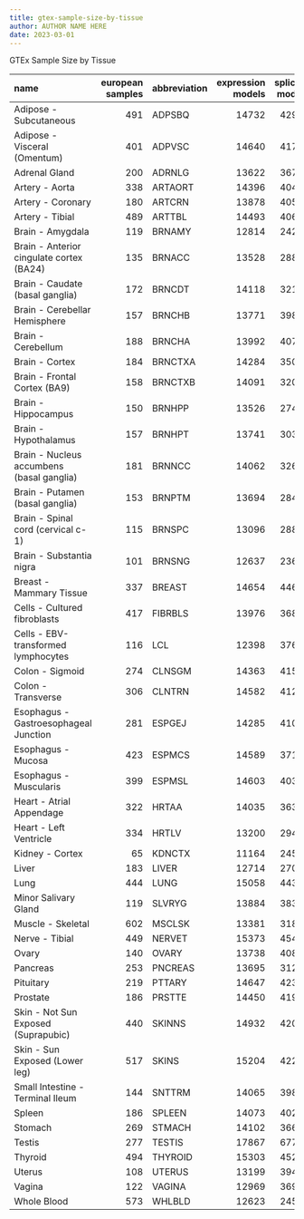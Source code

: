 ```yaml
---
title: gtex-sample-size-by-tissue
author: AUTHOR NAME HERE
date: 2023-03-01
---
```

GTEx Sample Size by Tissue

| name                                      | european samples | abbreviation | expression models | splicing models |
|:------------------------------------------|-----------------:|:-------------|------------------:|----------------:|
| Adipose - Subcutaneous                    |              491 | ADPSBQ       |             14732 |           42912 |
| Adipose - Visceral (Omentum)              |              401 | ADPVSC       |             14640 |           41720 |
| Adrenal Gland                             |              200 | ADRNLG       |             13622 |           36754 |
| Artery - Aorta                            |              338 | ARTAORT      |             14396 |           40474 |
| Artery - Coronary                         |              180 | ARTCRN       |             13878 |           40579 |
| Artery - Tibial                           |              489 | ARTTBL       |             14493 |           40690 |
| Brain - Amygdala                          |              119 | BRNAMY       |             12814 |           24236 |
| Brain - Anterior cingulate cortex (BA24)  |              135 | BRNACC       |             13528 |           28806 |
| Brain - Caudate (basal ganglia)           |              172 | BRNCDT       |             14118 |           32127 |
| Brain - Cerebellar Hemisphere             |              157 | BRNCHB       |             13771 |           39862 |
| Brain - Cerebellum                        |              188 | BRNCHA       |             13992 |           40747 |
| Brain - Cortex                            |              184 | BRNCTXA      |             14284 |           35086 |
| Brain - Frontal Cortex (BA9)              |              158 | BRNCTXB      |             14091 |           32031 |
| Brain - Hippocampus                       |              150 | BRNHPP       |             13526 |           27437 |
| Brain - Hypothalamus                      |              157 | BRNHPT       |             13741 |           30326 |
| Brain - Nucleus accumbens (basal ganglia) |              181 | BRNNCC       |             14062 |           32670 |
| Brain - Putamen (basal ganglia)           |              153 | BRNPTM       |             13694 |           28461 |
| Brain - Spinal cord (cervical c-1)        |              115 | BRNSPC       |             13096 |           28883 |
| Brain - Substantia nigra                  |              101 | BRNSNG       |             12637 |           23677 |
| Breast - Mammary Tissue                   |              337 | BREAST       |             14654 |           44613 |
| Cells - Cultured fibroblasts              |              417 | FIBRBLS      |             13976 |           36809 |
| Cells - EBV-transformed lymphocytes       |              116 | LCL          |             12398 |           37627 |
| Colon - Sigmoid                           |              274 | CLNSGM       |             14363 |           41581 |
| Colon - Transverse                        |              306 | CLNTRN       |             14582 |           41215 |
| Esophagus - Gastroesophageal Junction     |              281 | ESPGEJ       |             14285 |           41004 |
| Esophagus - Mucosa                        |              423 | ESPMCS       |             14589 |           37186 |
| Esophagus - Muscularis                    |              399 | ESPMSL       |             14603 |           40376 |
| Heart - Atrial Appendage                  |              322 | HRTAA        |             14035 |           36322 |
| Heart - Left Ventricle                    |              334 | HRTLV        |             13200 |           29470 |
| Kidney - Cortex                           |               65 | KDNCTX       |             11164 |           24571 |
| Liver                                     |              183 | LIVER        |             12714 |           27011 |
| Lung                                      |              444 | LUNG         |             15058 |           44346 |
| Minor Salivary Gland                      |              119 | SLVRYG       |             13884 |           38380 |
| Muscle - Skeletal                         |              602 | MSCLSK       |             13381 |           31855 |
| Nerve - Tibial                            |              449 | NERVET       |             15373 |           45478 |
| Ovary                                     |              140 | OVARY        |             13738 |           40857 |
| Pancreas                                  |              253 | PNCREAS      |             13695 |           31203 |
| Pituitary                                 |              219 | PTTARY       |             14647 |           42343 |
| Prostate                                  |              186 | PRSTTE       |             14450 |           41991 |
| Skin - Not Sun Exposed (Suprapubic)       |              440 | SKINNS       |             14932 |           42005 |
| Skin - Sun Exposed (Lower leg)            |              517 | SKINS        |             15204 |           42219 |
| Small Intestine - Terminal Ileum          |              144 | SNTTRM       |             14065 |           39864 |
| Spleen                                    |              186 | SPLEEN       |             14073 |           40290 |
| Stomach                                   |              269 | STMACH       |             14102 |           36624 |
| Testis                                    |              277 | TESTIS       |             17867 |           67784 |
| Thyroid                                   |              494 | THYROID      |             15303 |           45217 |
| Uterus                                    |              108 | UTERUS       |             13199 |           39485 |
| Vagina                                    |              122 | VAGINA       |             12969 |           36931 |
| Whole Blood                               |              573 | WHLBLD       |             12623 |           24568 |
